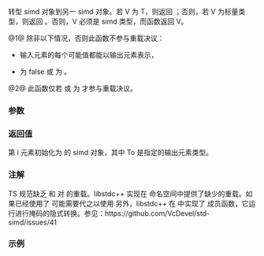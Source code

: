 {{cpp/experimental/title|simd_cast|static_simd_cast}}
{{cpp/experimental/simd/navbar}}

{{dcl begin}}
{{dcl header|experimental/simd}}
{{dcl|since=parallelism_ts_2|num=1|
template&lt; class V, class T, class Abi &gt;
/* 见下文 */ simd_cast( const simd&lt;T, Abi&gt;&amp; v ) noexcept;
}}
{{dcl|since=parallelism_ts_2|num=2|
template&lt; class V, class T, class Abi &gt;
/* 见下文 */ static_simd_cast( const simd&lt;T, Abi&gt;&amp; v ) noexcept;
}}
{{dcl end}}

转型 simd 对象到另一 simd 对象。若 V 为 T，则返回 {{c|simd&lt;T, Abi&gt;}}；否则，若 V 为标量类型，则返回 {{c|simd&lt;V, simd_abi::fixed_size&lt;simd&lt;T, Abi&gt;::size()&gt;&gt;}}。否则，V 必须是 simd 类型，而函数返回 V。

@1@ 除非以下情况，否则此函数不参与重载决议：
* 输入元素的每个可能值都能以输出元素表示，
* {{c|is_simd_v&lt;V&gt;}} 为 false 或 {{c|V::size()}} 为 {{c|simd&lt;T, Abi&gt;::size()}}。

@2@ 此函数仅若 {{c|is_simd_v&lt;V&gt;}} 或 {{c|V::size()}} 为 {{c|simd&lt;T, Abi&gt;::size()}} 才参与重载决议。

===参数===
{{par begin}}
{{par | v |输入的 simd 对象}}
{{par end}}

===返回值===
第 i 元素初始化为 {{c|static_cast&lt;To&gt;(v[i])}} 的 simd 对象，其中 To 是指定的输出元素类型。

===注解===
TS 规范缺乏 {{c|simd_cast}} 和 {{c|static_simd_cast}} 对 {{c|simd_mask}} 的重载。libstdc++ 实现在 {{c|std::experimental::__proposed}} 命名空间中提供了缺少的重载。如果已经使用了
{{source|1=
namespace stdx = std::experimental;
}}
可能需要代之以使用
{{source|1=
namespace stdx {
  using namespace std::experimental;
  using namespace std::experimental::__proposed;
}
}}
另外，libstdc++ 在 {{c|simd_mask}} 中实现了 {{c|__cvt()}} 成员函数，它运行进行掩码的隐式转换。参见：https://github.com/VcDevel/std-simd/issues/41

===示例===
{{example}}

{{langlinks|en}}